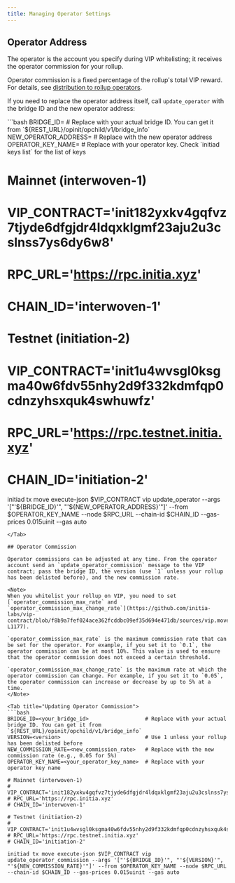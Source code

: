 ```yaml
---
title: Managing Operator Settings
---
```



## Operator Address

The operator is the account you specify during VIP whitelisting; it receives the operator commission for your rollup.

Operator commission is a fixed percentage of the rollup's total VIP reward. For details, see [distribution to rollup operators](/home/core-concepts/vip/architecture#distribution-to-rollup-operators).

If you need to replace the operator address itself, call `update_operator` with the bridge ID and the new operator address:

<Tab title="Updating Operator Address">
```bash
BRIDGE_ID=<your_bridge_id>                  # Replace with your actual bridge ID. You can get it from `${REST_URL}/opinit/opchild/v1/bridge_info`
NEW_OPERATOR_ADDRESS=<new_operator_address> # Replace with the new operator address
OPERATOR_KEY_NAME=<your_operator_key_name>            # Replace with your operator key. Check `initiad keys list` for the list of keys

# Mainnet (interwoven-1)
# VIP_CONTRACT='init182yxkv4gqfvz7tjyde6dfgjdr4ldqxklgmf23aju2u3cslnss7ys6dy6w8' 
# RPC_URL='https://rpc.initia.xyz'
# CHAIN_ID='interwoven-1'

# Testnet (initiation-2)
# VIP_CONTRACT='init1u4wvsgl0ksgma40w6fdv55nhy2d9f332kdmfqp0cdnzyhsxquk4swhuwfz'
# RPC_URL='https://rpc.testnet.initia.xyz'
# CHAIN_ID='initiation-2'

initiad tx move execute-json $VIP_CONTRACT vip update_operator --args '["'${BRIDGE_ID}'", "'${NEW_OPERATOR_ADDRESS}'"]' --from $OPERATOR_KEY_NAME --node $RPC_URL --chain-id $CHAIN_ID --gas-prices 0.015uinit --gas auto
```
</Tab>

## Operator Commission

Operator commissions can be adjusted at any time. From the operator account send an `update_operator_commission` message to the VIP contract; pass the bridge ID, the version (use `1` unless your rollup has been delisted before), and the new commission rate. 

<Note>
When you whitelist your rollup on VIP, you need to set [`operator_commission_max_rate` and `operator_commission_max_change_rate`](https://github.com/initia-labs/vip-contract/blob/f8b9a7fef024ace362fcddbc09ef35d694e471db/sources/vip.move#L1176-L1177).

`operator_commission_max_rate` is the maximum commission rate that can be set for the operator. For example, if you set it to `0.1`, the operator commission can be at most 10%. This value is used to ensure that the operator commission does not exceed a certain threshold.

`operator_commission_max_change_rate` is the maximum rate at which the operator commission can change. For example, if you set it to `0.05`, the operator commission can increase or decrease by up to 5% at a time.
</Note>

<Tab title="Updating Operator Commission">
```bash
BRIDGE_ID=<your_bridge_id>                  # Replace with your actual bridge ID. You can get it from `${REST_URL}/opinit/opchild/v1/bridge_info`
VERSION=<version>                           # Use 1 unless your rollup has been delisted before
NEW_COMMISSION_RATE=<new_commission_rate>   # Replace with the new commission rate (e.g., 0.05 for 5%)
OPERATOR_KEY_NAME=<your_operator_key_name>  # Replace with your operator key name

# Mainnet (interwoven-1)
# VIP_CONTRACT='init182yxkv4gqfvz7tjyde6dfgjdr4ldqxklgmf23aju2u3cslnss7ys6dy6w8'
# RPC_URL='https://rpc.initia.xyz'
# CHAIN_ID='interwoven-1'

# Testnet (initiation-2)
# VIP_CONTRACT='init1u4wvsgl0ksgma40w6fdv55nhy2d9f332kdmfqp0cdnzyhsxquk4swhuwfz'
# RPC_URL='https://rpc.testnet.initia.xyz'
# CHAIN_ID='initiation-2'

initiad tx move execute-json $VIP_CONTRACT vip update_operator_commission --args '["'${BRIDGE_ID}'", "'${VERSION}'", "'${NEW_COMMISSION_RATE}'"]' --from $OPERATOR_KEY_NAME --node $RPC_URL --chain-id $CHAIN_ID --gas-prices 0.015uinit --gas auto
```
</Tab>